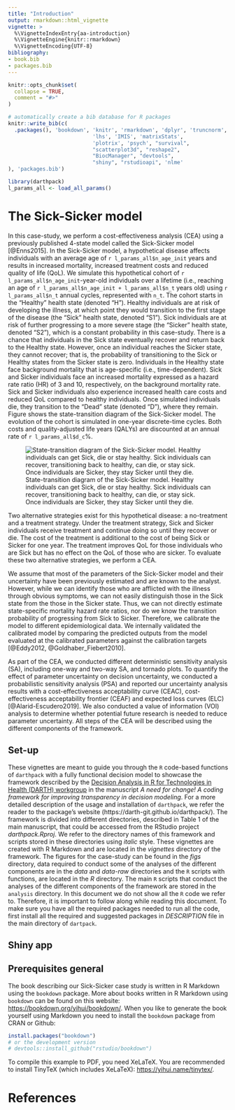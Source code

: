 ```yaml
---
title: "Introduction"
output: rmarkdown::html_vignette
vignette: >
  %\VignetteIndexEntry{aa-introduction}
  %\VignetteEngine{knitr::rmarkdown}
  %\VignetteEncoding{UTF-8}
bibliography:
- book.bib
- packages.bib  
---
```


```r
knitr::opts_chunk$set(
  collapse = TRUE,
  comment = "#>"
)
```

```r
# automatically create a bib database for R packages
knitr::write_bib(c(
  .packages(), 'bookdown', 'knitr', 'rmarkdown', 'dplyr', 'truncnorm', 
                           'lhs', 'IMIS', 'matrixStats',
                           'plotrix', 'psych', "survival",
                           "scatterplot3d", "reshape2",
                           "BiocManager", "devtools",
                           "shiny", "rstudioapi", 'nlme'
), 'packages.bib')
```

```r
library(darthpack)
l_params_all <- load_all_params()
```

# The Sick-Sicker model {-}
In this case-study, we perform a cost-effectiveness analysis (CEA) using a previously published 4-state model called the Sick-Sicker model [@Enns2015]. In the Sick-Sicker model, a hypothetical disease affects individuals with an average age of `r l_params_all$n_age_init` years and results in increased mortality, increased treatment costs and reduced quality of life (QoL). We simulate this hypothetical cohort of `r l_params_all$n_age_init`-year-old individuals over a lifetime (i.e., reaching an age of `r l_params_all$n_age_init + l_params_all$n_t` years old) using `r l_params_all$n_t` annual cycles, represented with `n_t`. The cohort starts in the "Healthy" health state (denoted "H"). Healthy individuals are at risk of developing the illness, at which point they would transition to the first stage of the disease (the "Sick" health state, denoted "S1"). Sick individuals are at risk of further progressing to a more severe stage (the "Sicker" health state, denoted "S2"), which is a constant probability in this case-study. There is a chance that individuals in the Sick state eventually recover and return back to the Healthy state. However, once an individual reaches the Sicker state, they cannot recover; that is, the probability of transitioning to the Sick or Healthy states from the Sicker state is zero. Individuals in the Healthy state face background mortality that is age-specific (i.e., time-dependent). Sick and Sicker individuals face an increased mortality expressed as a hazard rate ratio (HR) of 3 and 10, respectively, on the background mortality rate. Sick and Sicker individuals also experience increased health care costs and reduced QoL compared to healthy individuals. Once simulated individuals die, they transition to the "Dead" state (denoted "D"), where they remain. Figure \ref{fig:STM Sick-Sicker} shows the state-transition diagram of the Sick-Sicker model. The evolution of the cohort is simulated in one-year discrete-time cycles. Both costs and quality-adjusted life years (QALYs) are discounted at an annual rate of `r l_params_all$d_c`%. 

![State-transition diagram of the Sick-Sicker model. Healthy individuals can get Sick, die or stay healthy. Sick individuals can recover, transitioning back to healthy, can die, or stay sick. Once individuals are Sicker, they stay Sicker until they die. \label{fig:STM Sick-Sicker}](../figs/02_model_diagram.png)

Two alternative strategies exist for this hypothetical disease: a no-treatment and a treatment strategy. Under the treatment strategy, Sick and Sicker individuals receive treatment and continue doing so until they recover or die. The cost of the treatment is additional to the cost of being Sick or Sicker for one year. The treatment improves QoL for those individuals who are Sick but has no effect on the QoL of those who are sicker. To evaluate these two alternative strategies, we perform a CEA.

We assume that most of the parameters of the Sick-Sicker model and their uncertainty have been previously estimated and are known to the analyst. However, while we can identify those who are afflicted with the illness through obvious symptoms, we can not easily distinguish those in the Sick state from the those in the Sicker state. Thus, we can not directly estimate state-specific mortality hazard rate ratios, nor do we know the transition probability of progressing from Sick to Sicker. Therefore, we calibrate the model to different epidemiological data. We internally validated the calibrated model by comparing the predicted outputs from the model evaluated at the calibrated parameters against the calibration targets [@Eddy2012, @Goldhaber_Fiebert2010]. 

As part of the CEA, we conducted different deterministic sensitivity analysis (SA), including one-way and two-way SA, and tornado plots. To quantify the effect of parameter uncertainty on decision uncertainty, we conducted a probabilistic sensitivity analysis (PSA) and reported our uncertainty analysis results with a cost-effectiveness acceptability curve (CEAC), cost-effectiveness acceptability frontier (CEAF) and expected loss curves (ELC) [@Alarid-Escudero2019]. We also conducted a value of information (VOI) analysis to determine whether potential future research is needed to reduce parameter uncertainty. All steps of the CEA will be described using the different components of the framework. 

## Set-up {-}
These vignettes are meant to guide you through the `R` code-based functions of `darthpack` with a fully functional decision model to showcase the framework described by the [Decision Analysis in R for Technologies in Health (DARTH) workgroup](http://darthworkgroup.com/) in the manuscript *A need for change! A coding framework for improving transparency in decision modeling*. For a more detailed description of the usage and installation of `darthpack`, we refer the reader to the package's website (https://darth-git.github.io/darthpack/). The framework is divided into different directories, described in Table 1 of the main manuscript, that could be accessed from the RStudio project *darthpack.Rproj*. We refer to the directory names of this framework and scripts stored in these directories using *italic* style. These vignettes are created with R Markdown and are located in the *vignettes* directory of the framework. The figures for the case-study can be found in the *figs* directory, data required to conduct some of the analyses of the different components are in the *data* and *data-raw* directories and the `R` scripts with functions, are located in the *R* directory. The main `R` scripts that conduct the analyses of the different components of the framework are stored in the `analysis` directory. In this document we do not show all the `R` code we refer to. Therefore, it is important to follow along while reading this document. To make sure you have all the required packages needed to run all the code, first install all the required and suggested packages in *DESCRIPTION* file in the main directory of `dartpack`.

## Shiny app

## Prerequisites general{-}

The book describing our Sick-Sicker case study is written in R Markdown using the `bookdown` package. More about books written in R Markdown using `bookdown` can be found on this website: <https://bookdown.org/yihui/bookdown/>. When you like to generate the book yourself using Markdown you need to install the `bookdown` package from CRAN or Github:

```r
install.packages("bookdown")
# or the development version
# devtools::install_github("rstudio/bookdown")
```

To compile this example to PDF, you need XeLaTeX. You are recommended to install TinyTeX (which includes XeLaTeX): <https://yihui.name/tinytex/>.

# References {-}